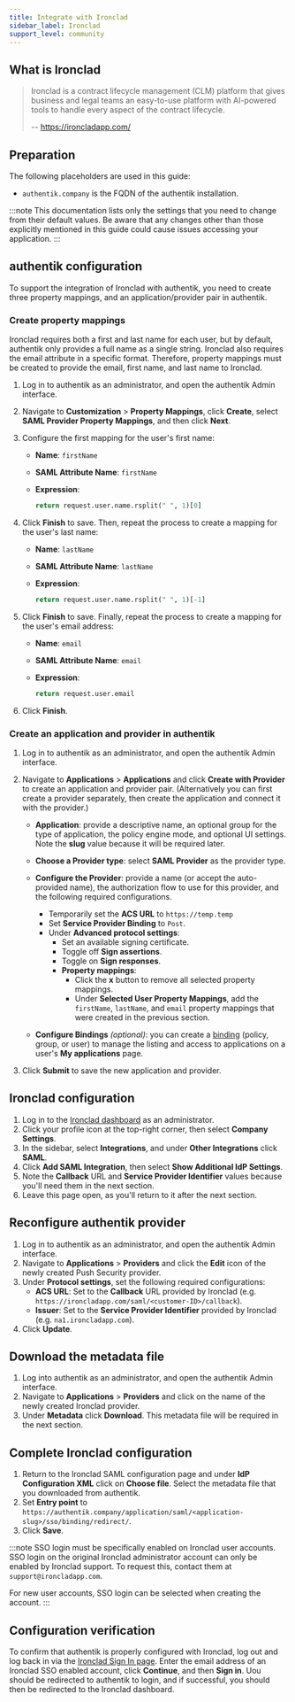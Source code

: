 ```yaml
---
title: Integrate with Ironclad
sidebar_label: Ironclad
support_level: community
---
```


## What is Ironclad

> Ironclad is a contract lifecycle management (CLM) platform that gives business and legal teams an easy-to-use platform with AI-powered tools to handle every aspect of the contract lifecycle.
>
> -- https://ironcladapp.com/

## Preparation

The following placeholders are used in this guide:

- `authentik.company` is the FQDN of the authentik installation.

:::note
This documentation lists only the settings that you need to change from their default values. Be aware that any changes other than those explicitly mentioned in this guide could cause issues accessing your application.
:::

## authentik configuration

To support the integration of Ironclad with authentik, you need to create three property mappings, and an application/provider pair in authentik.

### Create property mappings

Ironclad requires both a first and last name for each user, but by default, authentik only provides a full name as a single string. Ironclad also requires the email attribute in a specific format. Therefore, property mappings must be created to provide the email, first name, and last name to Ironclad.

1. Log in to authentik as an administrator, and open the authentik Admin interface.
2. Navigate to **Customization** > **Property Mappings**, click **Create**, select **SAML Provider Property Mappings**, and then click **Next**.
3. Configure the first mapping for the user's first name:
    - **Name**: `firstName`
    - **SAML Attribute Name**: `firstName`
    - **Expression**:

        ```python
        return request.user.name.rsplit(" ", 1)[0]
        ```

4. Click **Finish** to save. Then, repeat the process to create a mapping for the user's last name:
    - **Name**: `lastName`
    - **SAML Attribute Name**: `lastName`
    - **Expression**:

        ```python
        return request.user.name.rsplit(" ", 1)[-1]
        ```

5. Click **Finish** to save. Finally, repeat the process to create a mapping for the user's email address:
    - **Name**: `email`
    - **SAML Attribute Name**: `email`
    - **Expression**:

        ```python
        return request.user.email
        ```

6. Click **Finish**.

### Create an application and provider in authentik

1. Log in to authentik as an administrator, and open the authentik Admin interface.
2. Navigate to **Applications** > **Applications** and click **Create with Provider** to create an application and provider pair. (Alternatively you can first create a provider separately, then create the application and connect it with the provider.)
    - **Application**: provide a descriptive name, an optional group for the type of application, the policy engine mode, and optional UI settings. Note the **slug** value because it will be required later.
    - **Choose a Provider type**: select **SAML Provider** as the provider type.
    - **Configure the Provider**: provide a name (or accept the auto-provided name), the authorization flow to use for this provider, and the following required configurations.
        - Temporarily set the **ACS URL** to `https://temp.temp`
        - Set **Service Provider Binding** to `Post`.
        - Under **Advanced protocol settings**:
            - Set an available signing certificate.
            - Toggle off **Sign assertions**.
            - Toggle on **Sign responses**.
            - **Property mappings**:
                - Click the **x** button to remove all selected property mappings.
                - Under **Selected User Property Mappings**, add the `firstName`, `lastName`, and `email` property mappings that were created in the previous section.

    - **Configure Bindings** _(optional)_: you can create a [binding](/docs/add-secure-apps/flows-stages/bindings/) (policy, group, or user) to manage the listing and access to applications on a user's **My applications** page.

3. Click **Submit** to save the new application and provider.

## Ironclad configuration

1. Log in to the [Ironclad dashboard](https://ironcladapp.com/signin) as an administrator.
2. Click your profile icon at the top-right corner, then select **Company Settings**.
3. In the sidebar, select **Integrations**, and under **Other Integrations** click **SAML**.
4. Click **Add SAML Integration**, then select **Show Additional IdP Settings**.
5. Note the **Callback** URL and **Service Provider Identifier** values because you'll need them in the next section.
6. Leave this page open, as you'll return to it after the next section.

## Reconfigure authentik provider

1. Log in to authentik as an administrator, and open the authentik Admin interface.
2. Navigate to **Applications** > **Providers** and click the **Edit** icon of the newly created Push Security provider.
3. Under **Protocol settings**, set the following required configurations:
    - **ACS URL**: Set to the **Callback** URL provided by Ironclad (e.g. `https://ironcladapp.com/saml/<customer-ID>/callback`).
    - **Issuer**: Set to the **Service Provider Identifier** provided by Ironclad (e.g. `na1.ironcladapp.com`).
4. Click **Update**.

## Download the metadata file

1. Log into authentik as an administrator, and open the authentik Admin interface.
2. Navigate to **Applications** > **Providers** and click on the name of the newly created Ironclad provider.
3. Under **Metadata** click **Download**. This metadata file will be required in the next section.

## Complete Ironclad configuration

1. Return to the Ironclad SAML configuration page and under **IdP Configuration XML** click on **Choose file**. Select the metadata file that you downloaded from authentik.
2. Set **Entry point** to `https://authentik.company/application/saml/<application-slug>/sso/binding/redirect/`.
3. Click **Save**.

:::note
SSO login must be specifically enabled on Ironclad user accounts. SSO login on the original Ironclad administrator account can only be enabled by Ironclad support. To request this, contact them at `support@ironcladapp.com`.

For new user accounts, SSO login can be selected when creating the account.
:::

## Configuration verification

To confirm that authentik is properly configured with Ironclad, log out and log back in via the [Ironclad Sign In page](https://ironcladapp.com/signin). Enter the email address of an Ironclad SSO enabled account, click **Continue**, and then **Sign in**. Uou should be redirected to authentik to login, and if successful, you should then be redirected to the Ironclad dashboard.
